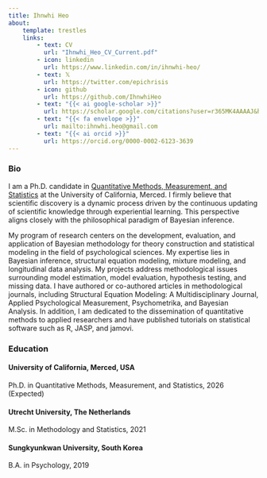 ```yaml
---
title: Ihnwhi Heo
about:
    template: trestles
    links:
        - text: CV
          url: "Ihnwhi_Heo_CV_Current.pdf"
        - icon: linkedin
          url: https://www.linkedin.com/in/ihnwhi-heo/
        - text: 𝕏
          url: https://twitter.com/epichrisis
        - icon: github
          url: https://github.com/IhnwhiHeo
        - text: "{{< ai google-scholar >}}"
          url: https://scholar.google.com/citations?user=r365MK4AAAAJ&hl=en
        - text: "{{< fa envelope >}}"
          url: mailto:ihnwhi.heo@gmail.com
        - text: "{{< ai orcid >}}"
          url: https://orcid.org/0000-0002-6123-3639
---
```


### Bio

I am a Ph.D. candidate in [Quantitative Methods, Measurement, and Statistics](https://psychology.ucmerced.edu/graduate-program/areas-focus/quantitative) at the University of California, Merced. I firmly believe that scientific discovery is a dynamic process driven by the continuous updating of scientific knowledge through experiential learning. This perspective aligns closely with the philosophical paradigm of Bayesian inference. 

My program of research centers on the development, evaluation, and application of Bayesian methodology for theory construction and statistical modeling in the field of psychological sciences. My expertise lies in Bayesian inference, structural equation modeling, mixture modeling, and longitudinal data analysis. My projects address methodological issues surrounding model estimation, model evaluation, hypothesis testing, and missing data. I have authored or co-authored articles in methodological journals, including Structural Equation Modeling: A Multidisciplinary Journal, Applied Psychological Measurement, Psychometrika, and Bayesian Analysis. In addition, I am dedicated to the dissemination of quantitative methods to applied researchers and have published tutorials on statistical software such as R, JASP, and jamovi.

### Education

#### University of California, Merced, USA
Ph.D. in Quantitative Methods, Measurement, and Statistics, 2026 (Expected)

#### Utrecht University, The Netherlands
M.Sc. in Methodology and Statistics, 2021

#### Sungkyunkwan University, South Korea
B.A. in Psychology, 2019
